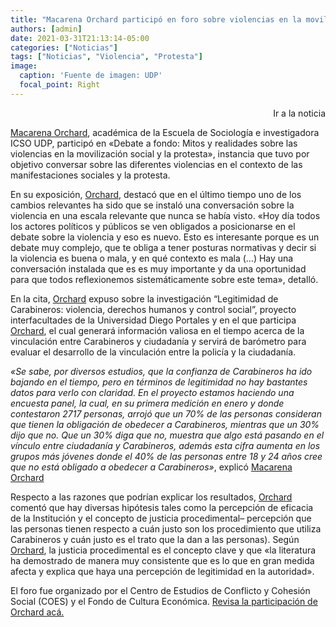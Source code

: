 ```yaml
---
title: "Macarena Orchard participó en foro sobre violencias en la movilización social y protesta"
authors: [admin]
date: 2021-03-31T21:13:14-05:00
categories: ["Noticias"]
tags: ["Noticias", "Violencia", "Protesta"]
image:
  caption: 'Fuente de imagen: UDP'
  focal_point: Right
---
```


<p class = "cta-btns" align="right">
<a href="https://socialesehistoria.udp.cl/macaren-orchard-participo-en-foro-sobre-violencias-en-la-movilizacion-social-y-la-protesta/" style="text-decoration:none" target="_blank" rel="noopener" class="btn btn-primary btn-lg">Ir a la noticia</a></p>


[Macarena Orchard](/author/macarena-orchard/), académica de la Escuela de Sociología e investigadora ICSO UDP, participó en «Debate a fondo: Mitos y realidades sobre las violencias en la movilización social y la protesta», instancia que tuvo por objetivo conversar sobre las diferentes violencias en el contexto de las manifestaciones sociales y la protesta.

En su exposición, [Orchard](/author/macarena-orchard/), destacó que en el último tiempo uno de los cambios relevantes ha sido que se instaló una conversación sobre la violencia en una escala relevante que nunca se había visto. «Hoy día todos los actores políticos y públicos se ven obligados a posicionarse en el debate sobre la violencia y eso es nuevo. Esto es interesante porque es un debate muy complejo, que te obliga a tener posturas normativas y decir si la violencia es buena o mala, y en qué contexto es mala (…) Hay una conversación instalada que es es muy importante y da una oportunidad para que todos reflexionemos sistemáticamente sobre este tema», detalló.

En la cita, [Orchard](/author/macarena-orchard/) expuso sobre la investigación “Legitimidad de Carabineros: violencia, derechos humanos y control social”, proyecto interfacultades de la Universidad Diego Portales y en el que participa [Orchard](/author/macarena-orchard/), el cual generará información valiosa en el tiempo acerca de la vinculación entre Carabineros y ciudadanía y servirá de barómetro para evaluar el desarrollo de la vinculación entre la policía y la ciudadanía.

*«Se sabe, por diversos estudios, que la confianza de Carabineros ha ido bajando en el tiempo, pero en términos de legitimidad no hay bastantes datos para verlo con claridad. En el proyecto estamos haciendo una encuesta panel, la cual, en su primera medición en enero y donde contestaron 2717 personas, arrojó que un 70% de las personas consideran que tienen la obligación de obedecer a Carabineros, mientras que un 30% dijo que no. Que un 30% diga que no, muestra que algo está pasando en el vínculo entre ciudadanía y Carabineros, además esta cifra aumenta en los grupos más jóvenes donde el 40% de las personas entre 18 y 24 años cree que no está obligado a obedecer a Carabineros»*, explicó [Macarena Orchard](/author/macarena-orchard/)

Respecto a las razones que podrían explicar los resultados, [Orchard](/author/macarena-orchard/) comentó que hay diversas hipótesis tales como la percepción de eficacia de la Institución y el concepto de justicia procedimental– percepción que las personas tienen respecto a cuán justo son los procedimiento que utiliza Carabineros y cuán justo es el trato que la dan a las personas). Según [Orchard](/author/macarena-orchard/), la justicia procedimental es el concepto clave y que «la literatura ha demostrado de manera muy consistente que es lo que en gran medida afecta y explica que haya una percepción de legitimidad en la autoridad».

El foro fue organizado por el Centro de Estudios de Conflicto y Cohesión Social (COES) y el Fondo de Cultura Económica. [Revisa la participación de Orchard acá.](https://www.facebook.com/watch/live/?v=1693275540874436&ref=watch_permalink)
